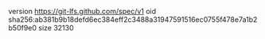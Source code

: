 version https://git-lfs.github.com/spec/v1
oid sha256:ab381b9b18defd6ec384eff2c3488a31947591516ec0755f478e7a1b2b50f9e0
size 32130
